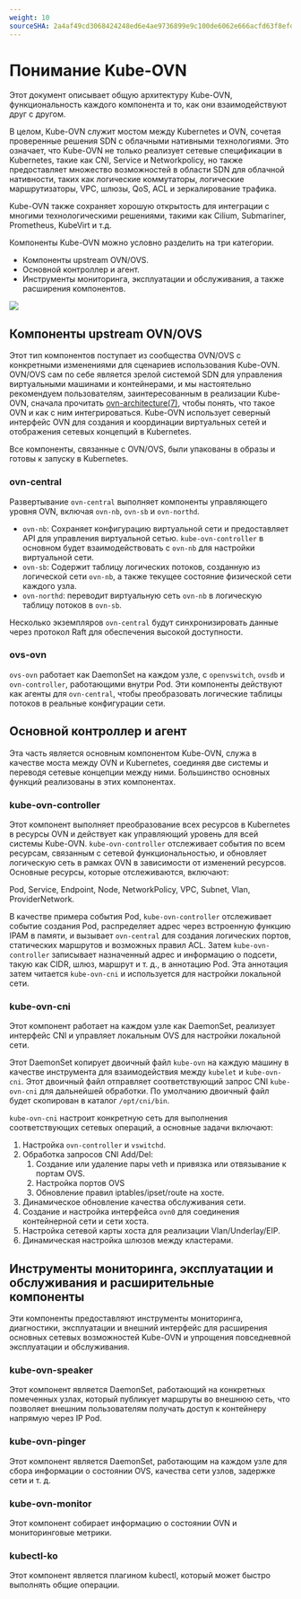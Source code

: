```yaml
---
weight: 10
sourceSHA: 2a4af49cd3068424248ed6e4ae9736899e9c100de6062e666acfd63f8efd4ab1
---
```


# Понимание Kube-OVN

Этот документ описывает общую архитектуру Kube-OVN, функциональность каждого компонента и то, как они взаимодействуют друг с другом.

В целом, Kube-OVN служит мостом между Kubernetes и OVN, сочетая проверенные решения SDN с облачными нативными технологиями.
Это означает, что Kube-OVN не только реализует сетевые спецификации в Kubernetes, такие как CNI, Service и Networkpolicy,
но также предоставляет множество возможностей в области SDN для облачной нативности, таких как логические коммутаторы, логические маршрутизаторы, VPC,
шлюзы, QoS, ACL и зеркалирование трафика.

Kube-OVN также сохраняет хорошую открытость для интеграции с многими технологическими решениями, такими как Cilium, Submariner, Prometheus, KubeVirt и т.д.

Компоненты Kube-OVN можно условно разделить на три категории.

- Компоненты upstream OVN/OVS.
- Основной контроллер и агент.
- Инструменты мониторинга, эксплуатации и обслуживания, а также расширения компонентов.

![](../../../../en/configure/networking/assets/kube-ovn-architecture.png)

## Компоненты upstream OVN/OVS

Этот тип компонентов поступает из сообщества OVN/OVS с конкретными изменениями для сценариев использования Kube-OVN.
OVN/OVS сам по себе является зрелой системой SDN для управления виртуальными машинами и контейнерами,
и мы настоятельно рекомендуем пользователям, заинтересованным в реализации Kube-OVN, сначала прочитать [ovn-architecture(7)](https://www.mankier.com/7/ovn-architecture), 
чтобы понять, что такое OVN и как с ним интегрироваться.
Kube-OVN использует северный интерфейс OVN для создания и координации виртуальных сетей и отображения сетевых концепций в Kubernetes.

Все компоненты, связанные с OVN/OVS, были упакованы в образы и готовы к запуску в Kubernetes.

### ovn-central

Развертывание `ovn-central` выполняет компоненты управляющего уровня OVN, включая `ovn-nb`, `ovn-sb` и `ovn-northd`.

- `ovn-nb`: Сохраняет конфигурацию виртуальной сети и предоставляет API для управления виртуальной сетью. `kube-ovn-controller` в основном будет взаимодействовать с `ovn-nb` для настройки виртуальной сети.
- `ovn-sb`: Содержит таблицу логических потоков, созданную из логической сети `ovn-nb`, а также текущее состояние физической сети каждого узла.
- `ovn-northd`: переводит виртуальную сеть `ovn-nb` в логическую таблицу потоков в `ovn-sb`.

Несколько экземпляров `ovn-central` будут синхронизировать данные через протокол Raft для обеспечения высокой доступности.

### ovs-ovn

`ovs-ovn` работает как DaemonSet на каждом узле, с `openvswitch`, `ovsdb` и `ovn-controller`, работающими внутри Pod.
Эти компоненты действуют как агенты для `ovn-central`, чтобы преобразовать логические таблицы потоков в реальные конфигурации сети.

## Основной контроллер и агент

Эта часть является основным компонентом Kube-OVN, служа в качестве моста между OVN и Kubernetes, соединяя две системы и переводя сетевые концепции между ними.
Большинство основных функций реализованы в этих компонентах.

### kube-ovn-controller

Этот компонент выполняет преобразование всех ресурсов в Kubernetes в ресурсы OVN и действует как управляющий уровень для всей системы Kube-OVN.
`kube-ovn-controller` отслеживает события по всем ресурсам, связанным с сетевой функциональностью, и обновляет логическую сеть
в рамках OVN в зависимости от изменений ресурсов. Основные ресурсы, которые отслеживаются, включают:

Pod, Service, Endpoint, Node, NetworkPolicy, VPC, Subnet, Vlan, ProviderNetwork.

В качестве примера события Pod, `kube-ovn-controller` отслеживает событие создания Pod, распределяет адрес через встроенную функцию IPAM в памяти,
и вызывает `ovn-central` для создания логических портов, статических маршрутов и возможных правил ACL.
Затем `kube-ovn-controller` записывает назначенный адрес и информацию о подсети, такую как CIDR, шлюз, маршрут и т. д., в аннотацию Pod.
Эта аннотация затем читается `kube-ovn-cni` и используется для настройки локальной сети.

### kube-ovn-cni

Этот компонент работает на каждом узле как DaemonSet, реализует интерфейс CNI и управляет локальным OVS для настройки локальной сети.

Этот DaemonSet копирует двоичный файл `kube-ovn` на каждую машину в качестве инструмента для взаимодействия между `kubelet` и `kube-ovn-cni`.
Этот двоичный файл отправляет соответствующий запрос CNI `kube-ovn-cni` для дальнейшей обработки.
По умолчанию двоичный файл будет скопирован в каталог `/opt/cni/bin`.

`kube-ovn-cni` настроит конкретную сеть для выполнения соответствующих сетевых операций,
а основные задачи включают:

1. Настройка `ovn-controller` и `vswitchd`.
2. Обработка запросов CNI Add/Del:
   1. Создание или удаление пары veth и привязка или отвязывание к портам OVS.
   2. Настройка портов OVS
   3. Обновление правил iptables/ipset/route на хосте.
3. Динамическое обновление качества обслуживания сети.
4. Создание и настройка интерфейса `ovn0` для соединения контейнерной сети и сети хоста.
5. Настройка сетевой карты хоста для реализации Vlan/Underlay/EIP.
6. Динамическая настройка шлюзов между кластерами.

## Инструменты мониторинга, эксплуатации и обслуживания и расширительные компоненты

Эти компоненты предоставляют инструменты мониторинга, диагностики, эксплуатации и внешний интерфейс для расширения основных сетевых возможностей Kube-OVN
и упрощения повседневной эксплуатации и обслуживания.

### kube-ovn-speaker

Этот компонент является DaemonSet, работающий на конкретных помеченных узлах, который публикует маршруты во внешнюю сеть,
что позволяет внешним пользователям получать доступ к контейнеру напрямую через IP Pod.

### kube-ovn-pinger

Этот компонент является DaemonSet, работающим на каждом узле для сбора информации о состоянии OVS, качества сети узлов, задержке сети и т. д.

### kube-ovn-monitor 

Этот компонент собирает информацию о состоянии OVN и мониторинговые метрики.

### kubectl-ko

Этот компонент является плагином kubectl, который может быстро выполнять общие операции.
